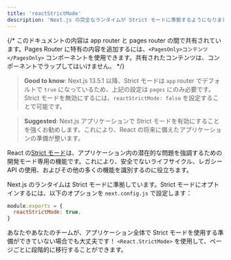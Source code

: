 ```yaml
---
title: 'reactStrictMode'
description: 'Next.js の完全なランタイムが Strict モードに準拠するようになりました。オプトインする方法を学びましょう'
---
```


{/* このドキュメントの内容は app router と pages router の間で共有されています。Pages Router に特有の内容を追加するには、`<PagesOnly>コンテンツ</PagesOnly>` コンポーネントを使用できます。共有されたコンテンツは、コンポーネントでラップしてはいけません。 */}

> **Good to know**: Next.js 13.5.1 以降、Strict モードは `app` router でデフォルトで `true` になっているため、上記の設定は `pages` にのみ必要です。Strict モードを無効にするには、`reactStrictMode: false` を設定することで可能です。

> **Suggested**: Next.js アプリケーションで Strict モードを有効にすることを強くお勧めします。これにより、React の将来に備えたアプリケーションの準備が整います。

React の[Strict モード](https://react.dev/reference/react/StrictMode)は、アプリケーション内の潜在的な問題を強調するための開発モード専用の機能です。これにより、安全でないライフサイクル、レガシー API の使用、およびその他の多くの機能を識別するのに役立ちます。

Next.js のランタイムは Strict モードに準拠しています。Strict モードにオプトインするには、以下のオプションを `next.config.js` で設定します：

```js title="next.config.js"
module.exports = {
  reactStrictMode: true,
}
```

あなたやあなたのチームが、アプリケーション全体で Strict モードを使用する準備ができていない場合でも大丈夫です！ `<React.StrictMode>` を使用して、ページごとに段階的に移行することができます。
